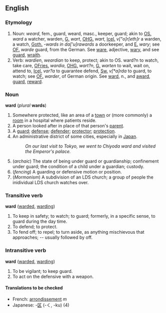 ==English==
===Etymology===
#Noun: {{ang}} ''weard'', fem., guard, weard, masc., keeper, guard; akin to [[OS.]] ''ward'' a watcher, warden, [[G.]] ''wart'', [[OHG.]] ''wart'', [[Icel.]] ''v["o]r[eth]r'' a warden, a watch, [[Goth.]] ''-wards in da['u]rawards'' a doorkeeper, and [[E.]] ''wary''; see [[OF.]] ''warde'' guard, from the German.  See [[ware]], adjective, [[wary]], and see [[guard]], [[wraith]].
#Verb: {{ang}} ''wardien'', {{ang}} ''weardian'' to keep, protect; akin to OS. ward?n to watch, take care, [[OFries.]] ''wardia'', [[OHG.]] ''wart?n'', [[G.]] ''warten'' to wait, wait on, attend to, [[Icel.]] ''var?a'' to guarantee defend, [[Sw.]] ''v[*a]rda'' to guard, to watch; see [[OF.]] ''warder'', of German origin. See [[ward]], n., and [[award]], [[guard]], [[reward]].

===Noun===
'''ward''' (''plural'' '''wards''')

# Somewhere protected, like an area of a [[town]] or (more commonly) a [[room]] in a hospital where patients reside.
# A person looked after in place of that person's [[parent]].
# A [[guard]]; [[defense]]; [[defender]]; [[protector]]; [[protection]].
# An administrative district of some cities, especially in [[Japan]].
#:''On our last visit to Tokyo, we went to Chiyoda ward and visited the Emperor's palace.''
#(''archaic'') The state of being under guard or guardianship; confinement under guard; the condition of a child under a guardian; custody.
#(''fencing'') A guarding or defensive motion or position.
#(''Mormonism'') A subdivision of an LDS church; a group of people the inidividual LDS church watches over.

===Transitive verb===
'''ward''' ([[warded]], [[warding]])

#To keep in safety; to watch; to guard; formerly, in a specific sense, to guard during the day time.
#To defend; to protect.
#To fend off; to repel; to turn aside, as anything mischievous that approaches; -- usually followed by off.

===Intransitive verb===
'''ward''' ([[warded]], [[warding]])

#To be vigilant; to keep guard.
#To act on the defensive with a weapon.

====Translations to be checked====
{{checktrans}}
*French: [[arrondissement]] ''m''<!--district of a city-->
*Japanese: -[[区]] (-く, -ku) (4)